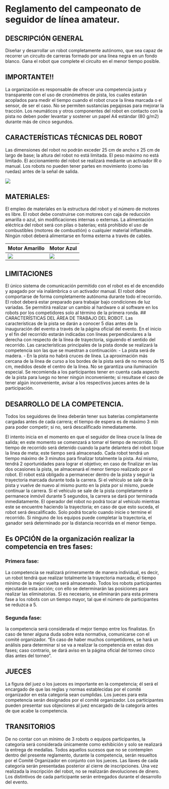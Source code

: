 # Reglamento del campeonato de seguidor de línea amateur.

## DESCRIPCIÓN GENERAL

Diseñar y desarrollar un robot completamente autónomo, que sea capaz de recorrer un circuito de carreras formado por una línea negra en un fondo blanco. Gana el robot que complete el circuito en el menor tiempo posible.

## IMPORTANTE!!

La organización es responsable de ofrecer una competencia justa y transparente con el uso de cronómetros de pista, los cuales estarán acoplados para medir el tiempo cuando el robot cruce la línea marcada o el sensor, de ser el caso. No se permiten sustancias pegajosas para mejorar la tracción. Los neumáticos y otros componentes del robot en contacto con la pista no deben poder levantar y sostener un papel A4 estándar (80 g/m2) durante más de cinco segundos.

## CARACTERÍSTICAS TÉCNICAS DEL ROBOT

Las dimensiones del robot no podrán exceder 25 cm de ancho x 25 cm de largo de base; la altura del robot no está limitada. El peso máximo no está limitado. El accionamiento del robot se realizará mediante un activador IR o manual. Los robots no pueden tener partes en movimiento (como las ruedas) antes de la señal de salida.

![](images/Robot_seguidor_linea-100.jpg){fig-align="center"}

## MATERIALES:

El empleo de materiales en la estructura del robot y el número de motores es libre. El robot debe construirse con motores con caja de reducción amarilla o azul, sin modificaciones internas o externas. La alimentación eléctrica del robot será con pilas o baterías; está prohibido el uso de combustibles (motores de combustión) o cualquier material inflamable. Ningún robot deberá alimentarse en forma externa a través de cables.

| Motor Amarillo                     | Motor Azul                     |
|------------------------------------|--------------------------------|
| ![](images/motor_amarillo-100.jpg) | ![](images/motor_azul-100.jpg) |

## LIMITACIONES

El único sistema de comunicación permitido con el robot es el de encendido y apagado por vía inalámbrica o un activador manual. El robot debe comportarse de forma completamente autónoma durante todo el recorrido. El robot deberá estar preparado para trabajar bajo condiciones de luz variadas. Se permitirá realizar un cambio al hardware o al software en los robots por los competidores solo al término de la primera ronda. \## CARACTERÍSTICAS DEL ÁREA DE TRABAJO DEL ROBOT. Las características de la pista se darán a conocer 5 días antes de la inauguración del evento a través de la página oficial del evento. En el inicio y el fin del recorrido estarán indicadas con líneas perpendiculares a la derecha con respecto de la línea de trayectoria, siguiendo el sentido del recorrido. Las características principales de la pista donde se realizará la competencia son las que se muestran a continuación: - La pista será de madera. - En la pista no habrá cruces de línea. La aproximación más cercana de la línea de curso a los bordes de la pista será de no menos de 15 cm, medidos desde el centro de la línea. No se garantiza una iluminación especial. Se recomienda a los participantes tener en cuenta cada aspecto de la pista para luego no tener ningún inconveniente; si resultase el caso de tener algún inconveniente, avisar a los respectivos jueces antes de la participación.

## DESARROLLO DE LA COMPETENCIA.

Todos los seguidores de línea deberán tener sus baterías completamente cargadas antes de cada carrera; el tiempo de espera es de máximo 3 min para poder competir; si no, será descalificado inmediatamente.

El intento inicia en el momento en que el seguidor de línea cruce la línea de salida; en este momento se comenzará a tomar el tiempo de recorrido. El tiempo de recorrido será detenido cuando la parte delantera del robot toque la línea de meta; este tiempo será almacenado. Cada robot tendrá un tiempo máximo de 3 minutos para finalizar totalmente la pista. Así mismo, tendrá 2 oportunidades para lograr el objetivo; en caso de finalizar en las dos ocasiones la pista, se almacenará el menor tiempo realizado por el robot. El robot está obligado a permanecer dentro de la pista y seguir la trayectoria marcada durante toda la carrera. Si el vehículo se sale de la pista y vuelve de nuevo al mismo punto en la pista por sí mismo, puede continuar la carrera. Si el vehículo se sale de la pista completamente o permanece inmóvil durante 5 segundos, la carrera se dará por terminada inmediatamente. El operador del robot no podrá tocar al vehículo mientras este se encuentre haciendo la trayectoria; en caso de que esto suceda, el robot será descalificado. Solo podrá tocarlo cuando inicie o termine el recorrido. Si ninguno de los equipos puede completar la trayectoria, el ganador será determinado por la distancia recorrida en el menor tiempo.

## Es OPCIÓN de la organización realizar la competencia en tres fases:

### Primera fase:
La competencia se realizará primeramente de manera individual, es decir, un robot tendrá que realizar totalmente la trayectoria marcada; el tiempo mínimo de la mejor vuelta será almacenado. Todos los robots participantes ejecutarán esta acción; con ello se determinarán las posiciones para realizar las eliminatorias. Si es necesario, se eliminarán para esta primera fase a los robots con un tiempo mayor, tal que el número de participantes se reduzca a 5. 

### Segunda fase: 
la competencia será considerada el mejor tiempo entre los finalistas. En caso de tener alguna duda sobre esta normativa, comunicarse con el comité organizador. “En caso de haber muchos competidores, se hará un análisis para determinar si se va a realizar la competencia en estas dos fases; caso contrario, se dará aviso en la página oficial del torneo cinco días antes del torneo”.

## JUECES

La figura del juez o los jueces es importante en la competencia; él será el encargado de que las reglas y normas establecidas por el comité organizador en esta categoría sean cumplidas. Los jueces para esta competencia serán designados por el comité organizador. Los participantes pueden presentar sus objeciones al juez encargado de la categoría antes de que acabe la competencia.

## TRANSITORIOS

De no contar con un mínimo de 3 robots o equipos participantes, la categoría será considerada únicamente como exhibición y solo se realizará la entrega de medallas. Todos aquellos sucesos que no se contemplen dentro del presente reglamento, durante la competencia, serán resueltos por el Comité Organizador en conjunto con los jueces. Las llaves de cada categoría serán presentadas posterior al cierre de inscripciones. Una vez realizada la inscripción del robot, no se realizarán devoluciones de dinero. Los distintivos de cada participante serán entregados durante el desarrollo del evento.